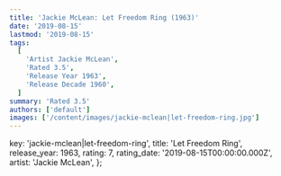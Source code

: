 ```yaml
---
title: 'Jackie McLean: Let Freedom Ring (1963)'
date: '2019-08-15'
lastmod: '2019-08-15'
tags:
  [
    'Artist Jackie McLean',
    'Rated 3.5',
    'Release Year 1963',
    'Release Decade 1960',
  ]
summary: 'Rated 3.5'
authors: ['default']
images: ['/content/images/jackie-mclean|let-freedom-ring.jpg']
---
```


  key: 'jackie-mclean|let-freedom-ring',
  title: 'Let Freedom Ring',
  release_year: 1963,
  rating: 7,
  rating_date: '2019-08-15T00:00:00.000Z',
  artist: 'Jackie McLean',
};

<MusicRating data={data} />
